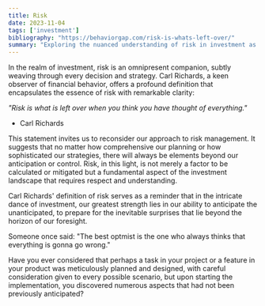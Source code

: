```yaml
---
title: Risk
date: 2023-11-04
tags: ['investment']
bibliography: "https://behaviorgap.com/risk-is-whats-left-over/"
summary: "Exploring the nuanced understanding of risk in investment as articulated by Carl Richards: the unforeseen that remains after exhaustive planning."
---
```


In the realm of investment, risk is an omnipresent companion, subtly weaving through every decision and strategy. 
Carl Richards, a keen observer of financial behavior, offers a profound definition that encapsulates the essence 
of risk with remarkable clarity:

<cite>"Risk is what is left over when you think you have thought of everything."</cite>
- Carl Richards

This statement invites us to reconsider our approach to risk management. It suggests that no matter how comprehensive our 
planning or how sophisticated our strategies, there will always be elements beyond our anticipation or control. 
Risk, in this light, is not merely a factor to be calculated or mitigated but a fundamental aspect of the investment 
landscape that requires respect and understanding.

Carl Richards' definition of risk serves as a reminder that in the intricate dance of investment, our greatest strength 
lies in our ability to anticipate the unanticipated, 
to prepare for the inevitable surprises that lie beyond the horizon of our foresight.

Someone once said: "The best optmist is the one who always thinks that everything is gonna go wrong."

Have you ever considered that perhaps a task in your project or a feature in your product was meticulously 
planned and designed, with careful consideration given to every possible scenario, but upon starting the 
implementation, you discovered numerous aspects that had not been previously anticipated?
